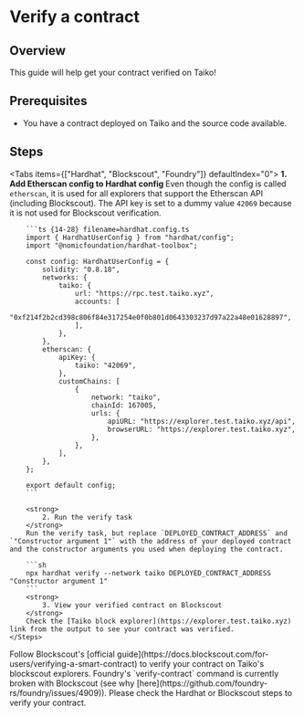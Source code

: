 
# Verify a contract

## Overview

This guide will help get your contract verified on Taiko!

## Prerequisites

- You have a contract deployed on Taiko and the source code available.

## Steps

<Tabs items={["Hardhat", "Blockscout", "Foundry"]} defaultIndex="0">
  <Tab>
   <Steps>
        <strong>
            1. Add Etherscan config to Hardhat config
        </strong>
        <Callout type="info">
            Even though the config is called `etherscan`, it is used for all explorers that support the Etherscan API (including Blockscout). The API key is set to a dummy value `42069` because it is not used for Blockscout verification.
        </Callout>

        ```ts {14-28} filename=hardhat.config.ts
        import { HardhatUserConfig } from "hardhat/config";
        import "@nomicfoundation/hardhat-toolbox";

        const config: HardhatUserConfig = {
            solidity: "0.8.18",
            networks: {
                taiko: {
                    url: "https://rpc.test.taiko.xyz",
                    accounts: [
                        "0xf214f2b2cd398c806f84e317254e0f0b801d0643303237d97a22a48e01628897",
                    ],
                },
            },
            etherscan: {
                apiKey: {
                    taiko: "42069",
                },
                customChains: [
                    {
                        network: "taiko",
                        chainId: 167005,
                        urls: {
                            apiURL: "https://explorer.test.taiko.xyz/api",
                            browserURL: "https://explorer.test.taiko.xyz",
                        },
                    },
                ],
            },
        };

        export default config;
        ```

        <strong>
            2. Run the verify task
        </strong>
        Run the verify task, but replace `DEPLOYED_CONTRACT_ADDRESS` and `"Constructor argument 1"` with the address of your deployed contract and the constructor arguments you used when deploying the contract.

        ```sh
        npx hardhat verify --network taiko DEPLOYED_CONTRACT_ADDRESS "Constructor argument 1"
        ```
        <strong>
            3. View your verified contract on Blockscout
        </strong>
        Check the [Taiko block explorer](https://explorer.test.taiko.xyz) link from the output to see your contract was verified.
    </Steps>
  </Tab>
  <Tab>
    Follow Blockscout's [official guide](https://docs.blockscout.com/for-users/verifying-a-smart-contract) to verify your contract on Taiko's blockscout explorers.
  </Tab>
  <Tab>
    <Callout type="warning">
        Foundry's `verify-contract` command is currently broken with Blockscout (see why [here](https://github.com/foundry-rs/foundry/issues/4909)). Please check the Hardhat or Blockscout steps to verify your contract.
    </Callout>
  </Tab>
</Tabs>

